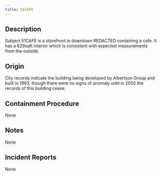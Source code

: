 ```yaml
---
title: 51CAFE
---
```


## Description
Subject 51CAFE is a storefront in downtown REDACTED containing a cafe. It has a 629sqft interior which is consistent with expected measurements from the outside.

## Origin
City records indicate the building being developed by Albertson Group and built in 1993, though there were no signs of anomaly until in 2002 the records of this building cease.

## Containment Procedure
None

## Notes
None

## Incident Reports
None
